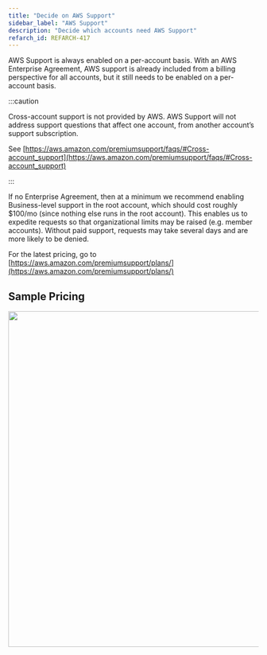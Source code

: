 ```yaml
---
title: "Decide on AWS Support"
sidebar_label: "AWS Support"
description: "Decide which accounts need AWS Support"
refarch_id: REFARCH-417
---
```


<Intro>
AWS Support is always enabled on a per-account basis. With an AWS Enterprise Agreement, AWS support is already included
from a billing perspective for all accounts, but it still needs to be enabled on a per-account basis.
</Intro>

:::caution

Cross-account support is not provided by AWS. AWS Support will not address support questions that affect one account,
from another account’s support subscription.

See
[https://aws.amazon.com/premiumsupport/faqs/#Cross-account_support](https://aws.amazon.com/premiumsupport/faqs/#Cross-account_support)

:::

If no Enterprise Agreement, then at a minimum we recommend enabling Business-level support in the root account, which
should cost roughly $100/mo (since nothing else runs in the root account). This enables us to expedite requests so that
organizational limits may be raised (e.g. member accounts). Without paid support, requests may take several days and are
more likely to be denied.

For the latest pricing, go to
[https://aws.amazon.com/premiumsupport/plans/](https://aws.amazon.com/premiumsupport/plans/)

## Sample Pricing

<img src="/assets/refarch/image-20220713-003707.png" height="675" width="1672" />
<br />

